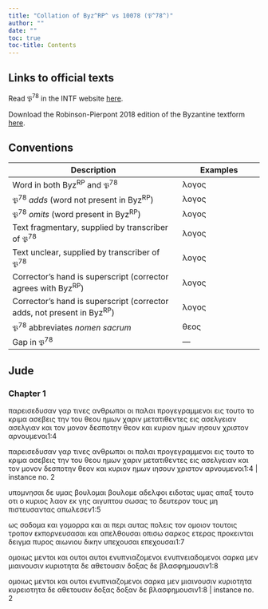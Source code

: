 ```yaml
---
title: "Collation of Byz^RP^ vs 10078 (𝔓^78^)"
author: ""
date: ""
toc: true
toc-title: Contents
---
```


::: {.callout-note appearance="minimal" icon="false" collapse="true"}
# Links to official texts

Read 𝔓^78^ in the INTF website [here](https://ntvmr.uni-muenster.de/manuscript-workspace?docID=10078).

Download the Robinson-Pierpont 2018 edition of the Byzantine textform [here](https://web.archive.org/web/20210413060536/https://byzantinetext.com/wp-content/uploads/2021/03/robinson-pierpont-2018-gnt-edition.pdf).


:::


::: {.callout-note appearance="minimal" icon="false" collapse="true"}
# Conventions

| Description                                                              	| Examples                           	|
|--------------------------------------------------------------------------	|------------------------------------	|
| Word in both Byz^RP^ and 𝔓^78^                                   	| λογος                              	|
| 𝔓^78^ *adds* (word not present in Byz^RP^)                       	| [λογος]{.greek-added}            	|
| 𝔓^78^ *omits* (word present in Byz^RP^)                          	| [λογος]{.greek-omitted}          	|
| Text fragmentary, supplied by transcriber of 𝔓^78^               	| [λογος]{.greek-supplied}         	|
| Text unclear, supplied by transcriber of 𝔓^78^                   	| [λογος]{.unclear}                	|
| Corrector's hand is superscript (corrector agrees with Byz^RP^)          	| [λογος]{.corr}                   	|
| Corrector's hand is superscript (corrector adds, not present in Byz^RP^) 	| [[λογος]{.corr}]{.greek-added} 	|
| 𝔓^78^ abbreviates *nomen sacrum*                                 	| [θεος]{.greek-abbr}            	|
| Gap in 𝔓^78^                                                     	| [―]{.gap}                        	|
:::

## Jude

### Chapter 1

[παρεισεδυσαν]{.greek-omitted} [γαρ]{.greek-omitted} [τινες]{.greek-omitted} [ανθρωποι]{.greek-omitted} [οι]{.greek-omitted} [παλαι]{.greek-omitted} [προγεγραμμενοι]{.greek-omitted} [εις]{.greek-omitted} [τουτο]{.greek-omitted} [το]{.greek-omitted} [κριμα]{.greek-omitted} [ασεβεις]{.greek-omitted} [την]{.greek-omitted} [του]{.greek-omitted} [θεου]{.greek-omitted} [ημων]{.greek-omitted} [χαριν]{.greek-omitted} [μετατιθεντες]{.greek-omitted} [εις]{.greek-omitted} [ασελγειαν]{.greek-omitted} [[ασελ]{.greek-supplied}γιαν]{.greek-added} και τον μονον δ[εσ]{.unclear}ποτην [θεον]{.greek-omitted} [και]{.greek-omitted} [κυριον]{.greek-abbr} ημων [ιησουν]{.greek-abbr} [χριστον]{.greek-abbr} [αρνουμενοι]{.greek-supplied}[1:4]{.aside}

[παρεισεδυσαν]{.greek-omitted} [γαρ]{.greek-omitted} [τινες]{.greek-omitted} [ανθρωποι]{.greek-omitted} [οι]{.greek-omitted} [παλαι]{.greek-omitted} [προγεγραμμενοι]{.greek-omitted} [εις]{.greek-omitted} [τουτο]{.greek-omitted} [το]{.greek-omitted} [κριμα]{.greek-omitted} [ασεβεις]{.greek-omitted} [την]{.greek-omitted} [του]{.greek-omitted} [θεου]{.greek-omitted} [ημων]{.greek-omitted} [χαριν]{.greek-omitted} [μετατιθεντες]{.greek-omitted} [εις]{.greek-omitted} [ασελγειαν]{.greek-omitted} [και]{.greek-omitted} [τον]{.greek-omitted} [μονον]{.greek-omitted} [δεσποτην]{.greek-omitted} [θεον]{.greek-omitted} [και]{.greek-omitted} [κυριον]{.greek-omitted} [ημων]{.greek-omitted} [ιησουν]{.greek-omitted} [χριστον]{.greek-omitted} αρνουμενοι[1:4 | instance no. 2]{.aside}

υπομνησαι δε υμας [βουλομαι]{.greek-omitted} [βουλομε]{.greek-added} [αδελφ[ο]{.unclear}[ι]{.greek-supplied}]{.greek-added} [ειδοτας]{.greek-omitted} [υμας]{.greek-omitted} [απαξ]{.greek-omitted} [τουτο]{.greek-omitted} [οτι]{.greek-omitted} [ο]{.greek-omitted} [κυριος]{.greek-omitted} [λαον]{.greek-omitted} [εκ]{.greek-omitted} [γης]{.greek-omitted} [αιγυπτου]{.greek-omitted} [σωσας]{.greek-omitted} [το]{.greek-omitted} [δευτερον]{.greek-omitted} [τους]{.greek-omitted} [μη]{.greek-omitted} [πιστευσαντας]{.greek-omitted} [απωλεσεν]{.greek-omitted}[1:5]{.aside}

[ως]{.greek-omitted} [σοδομα]{.greek-omitted} [και]{.greek-omitted} [γομορρα]{.greek-omitted} [και]{.greek-omitted} [αι]{.greek-omitted} [περι]{.greek-omitted} [αυτας]{.greek-omitted} [πολεις]{.greek-omitted} [τον]{.greek-omitted} [ομοιον]{.greek-omitted} [τουτοις]{.greek-omitted} [τροπον]{.greek-omitted} [εκπορνευσασαι]{.greek-omitted} [και]{.greek-omitted} [απελθουσαι]{.greek-omitted} [οπισω]{.greek-omitted} [σαρκος]{.greek-omitted} [ετερας]{.greek-omitted} [προκεινται]{.greek-omitted} [δειγμα]{.greek-omitted} [πυρος]{.greek-omitted} αιωνιου δικην [υπεχουσαι]{.greek-omitted} [επεχουσαι]{.greek-added}[1:7]{.aside}

ομοιως μεντοι και [ουτοι]{.greek-omitted} [αυτοι]{.greek-added} [ενυπνιαζομενοι]{.greek-omitted} [[ε]{.unclear}νυπνειαδομενοι]{.greek-added} [σαρκα]{.greek-omitted} [μεν]{.greek-omitted} [μιαινουσιν]{.greek-omitted} [κυριοτητα]{.greek-omitted} [δε]{.greek-omitted} [αθετουσιν]{.greek-omitted} [δοξας]{.greek-omitted} [δε]{.greek-omitted} [βλασφημουσιν]{.greek-omitted}[1:8]{.aside}

[ομοιως]{.greek-omitted} [μεντοι]{.greek-omitted} [και]{.greek-omitted} [ουτοι]{.greek-omitted} [ενυπνιαζομενοι]{.greek-omitted} σαρκα μεν μιαινουσιν [κυριοτητα]{.greek-omitted} [κυρειοτητα]{.greek-added} δε αθετου[σι]{.unclear}ν [δοξας]{.greek-omitted} [δοξα[ν]{.unclear}]{.greek-added} δ[ε]{.unclear} [βλασφημουσιν]{.greek-supplied}[1:8 | instance no. 2]{.aside}

